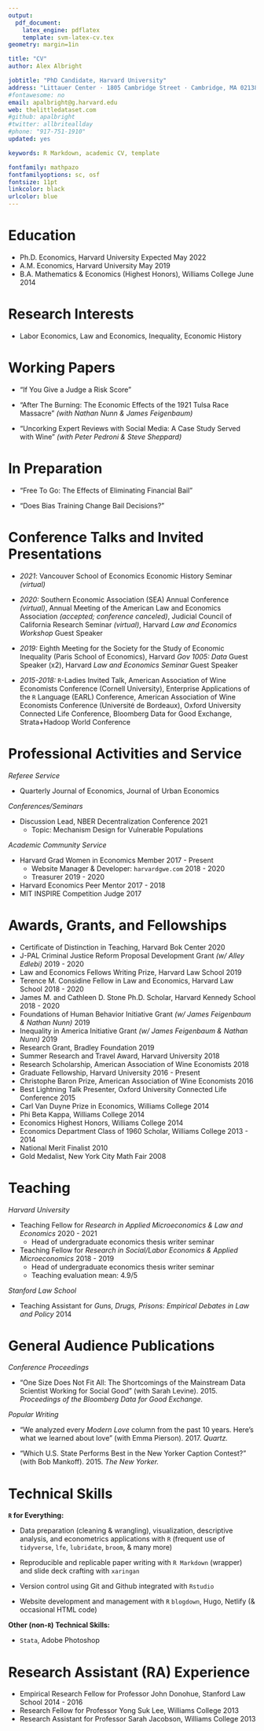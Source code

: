 ```yaml
---
output: 
  pdf_document:
    latex_engine: pdflatex
    template: svm-latex-cv.tex
geometry: margin=1in

title: "CV"
author: Alex Albright

jobtitle: "PhD Candidate, Harvard University"
address: "Littauer Center · 1805 Cambridge Street · Cambridge, MA 02138"
#fontawesome: no
email: apalbright@g.harvard.edu
web: thelittledataset.com
#github: apalbright
#twitter: allbriteallday
#phone: "917-751-1910"
updated: yes

keywords: R Markdown, academic CV, template

fontfamily: mathpazo
fontfamilyoptions: sc, osf
fontsize: 11pt
linkcolor: black
urlcolor: blue
---
```


# Education

- Ph.D. Economics, Harvard University \hfill Expected May 2022
- A.M. Economics, Harvard University  \hfill May 2019
- B.A. Mathematics & Economics (Highest Honors), Williams College \hfill June 2014

# Research Interests

- Labor Economics, Law and Economics, Inequality, Economic History

# Working Papers

- "If You Give a Judge a Risk Score"

- "After The Burning: The Economic Effects of the 1921 Tulsa Race Massacre" *(with Nathan Nunn & James Feigenbaum)*

- "Uncorking Expert Reviews with Social Media: A Case Study Served with Wine" *(with Peter Pedroni & Steve Sheppard)*

# In Preparation

- "Free To Go: The Effects of Eliminating Financial Bail" 

- "Does Bias Training Change Bail Decisions?"

# Conference Talks and Invited Presentations

- *2021*: Vancouver School of Economics Economic History Seminar *(virtual)*

- *2020:* Southern Economic Association (SEA) Annual Conference *(virtual)*, Annual Meeting of the American Law and Economics Association *(accepted; conference canceled)*, Judicial Council of California Research Seminar *(virtual)*, Harvard *Law and Economics Workshop* Guest Speaker 

- *2019:* Eighth Meeting for the Society for the Study of Economic Inequality (Paris School of Economics), Harvard *Gov 1005: Data* Guest Speaker (x2), Harvard *Law and Economics Seminar* Guest Speaker 

- *2015-2018:* `R`-Ladies Invited Talk, American Association of Wine Economists Conference (Cornell University), Enterprise Applications of the `R` Language (EARL) Conference, American Association of Wine Economists Conference (Université de Bordeaux), Oxford University Connected Life Conference, Bloomberg Data for Good Exchange, Strata+Hadoop World Conference

# Professional Activities and Service

*Referee Service*

- Quarterly Journal of Economics, Journal of Urban Economics

*Conferences/Seminars*

- Discussion Lead, NBER Decentralization Conference \hfill 2021
  - Topic: Mechanism Design for Vulnerable Populations

*Academic Community Service*

- Harvard Grad Women in Economics Member \hfill 2017 - Present
  - Website Manager & Developer: `harvardgwe.com` \hfill 2018 - 2020 
  - Treasurer \hfill 2019 - 2020
- Harvard Economics Peer Mentor \hfill 2017 - 2018
- MIT INSPIRE Competition Judge \hfill 2017

# Awards, Grants, and Fellowships

- Certificate of Distinction in Teaching, Harvard Bok Center \hfill 2020
- J-PAL Criminal Justice Reform Proposal Development Grant *(w/ Alley Edlebi)* \hfill 2019 - 2020
- Law and Economics Fellows Writing Prize, Harvard Law School \hfill 2019
- Terence M. Considine Fellow in Law and Economics, Harvard Law School \hfill 2018 - 2020 
- James M. and Cathleen D. Stone Ph.D. Scholar, Harvard Kennedy School \hfill 2018 - 2020
- Foundations of Human Behavior Initiative Grant *(w/ James Feigenbaum & Nathan Nunn)* \hfill 2019 
- Inequality in America Initiative Grant *(w/ James Feigenbaum & Nathan Nunn)* \hfill 2019 
- Research Grant, Bradley Foundation \hfill 2019
- Summer Research and Travel Award, Harvard University \hfill 2018
- Research Scholarship, American Association of Wine Economists \hfill 2018
- Graduate Fellowship, Harvard University \hfill 2016 - Present
- Christophe Baron Prize, American Association of Wine Economists \hfill 2016
- Best Lightning Talk Presenter, Oxford University Connected Life Conference \hfill 2015
- Carl Van Duyne Prize in Economics, Williams College \hfill 2014
- Phi Beta Kappa, Williams College \hfill 2014
- Economics Highest Honors, Williams College \hfill 2014
- Economics Department Class of 1960 Scholar, Williams College \hfill 2013 - 2014
- National Merit Finalist \hfill 2010
- Gold Medalist, New York City Math Fair \hfill 2008

# Teaching 

*Harvard University*

- Teaching Fellow for *Research in Applied Microeconomics & Law and Economics* \hfill 2020 - 2021
    - Head of undergraduate economics thesis writer seminar

- Teaching Fellow for *Research in Social/Labor Economics & Applied Microeconomics* \hfill 2018 - 2019
    - Head of undergraduate economics thesis writer seminar
    - Teaching evaluation mean: 4.9/5

*Stanford Law School*

- Teaching Assistant for *Guns, Drugs, Prisons: Empirical Debates in Law and Policy* \hfill  2014 

# General Audience Publications 

*Conference Proceedings*

- "One Size Does Not Fit All: The Shortcomings of the Mainstream Data Scientist Working for Social Good" (with Sarah Levine). 2015. *Proceedings of the Bloomberg Data for Good Exchange.* 

*Popular Writing*

- "We analyzed every *Modern Love* column from the past 10 years. Here's what we learned about love" (with Emma Pierson). 2017. *Quartz.* 

- "Which U.S. State Performs Best in the New Yorker Caption Contest?" (with Bob Mankoff). 2015. *The New Yorker.*

# Technical Skills 

**`R` for Everything:** 

- Data preparation (cleaning & wrangling), visualization, descriptive analysis, and econometrics applications with `R` (frequent use of `tidyverse`, `lfe`, `lubridate`, `broom`, & many more)

- Reproducible and replicable paper writing with `R Markdown` (\LaTeX wrapper) and slide deck crafting with `xaringan`

- Version control using Git and Github integrated with `Rstudio`

- Website development and management with `R` `blogdown`, Hugo, Netlify (& occasional HTML code)

**Other (non-`R`) Technical Skills:** 

- `Stata`, Adobe Photoshop 

# Research Assistant (RA) Experience

- Empirical Research Fellow for Professor John Donohue, Stanford Law School \hfill 2014 - 2016 
- Research Fellow for Professor Yong Suk Lee, Williams College \hfill 2013 
- Research Assistant for Professor Sarah Jacobson, Williams College \hfill 2013 